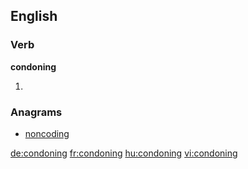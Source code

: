 
==English==

===Verb===
'''condoning'''

# {{present participle of|condone}}

===Anagrams===
* [[noncoding#English|noncoding]]

[[de:condoning]]
[[fr:condoning]]
[[hu:condoning]]
[[vi:condoning]]
